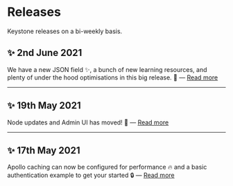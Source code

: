 
# Releases

Keystone releases on a bi-weekly basis.

## ✨ 2nd June 2021

We have a new JSON field ✨, a bunch of new learning resources, and plenty of under the hood optimisations in this big release. 💪 — [Read more](/releases/2021-06-02)

---

## ✨ 19th May 2021

Node updates and Admin UI has moved! 🚛 — [Read more](/releases/2021-06-02)

---

## ✨ 17th May 2021

Apollo caching can now be configured for performance 🔥 and a basic authentication example to get your started 🔒 — [Read more](/releases/2021-06-02)


